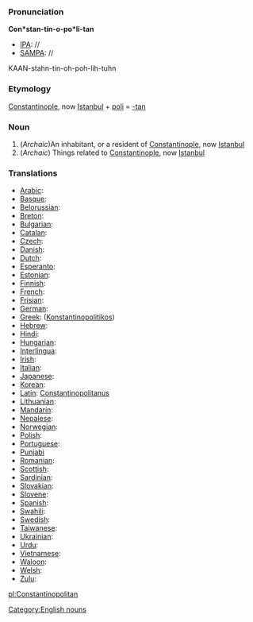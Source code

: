 [[Category:English nouns]]
===Pronunciation===

'''Con*stan-tin-o-po*li-tan'''
*[[IPA]]: //
*[[SAMPA]]: //
KAAN-stahn-tin-oh-poh-lih-tuhn
===Etymology===

[[Constantinople]], now [[Istanbul]] + [[poli]] = [[-tan]]
=== Noun ===

#(''Archaic'')An inhabitant, or a resident of [[Constantinople]], now [[Istanbul]]
#(''Archaic'') Things related to [[Constantinople]], now [[Istanbul]]
===Translations===

*[[Arabic]]:
*[[Basque]]:
*[[Belorussian]]:
*[[Breton]]:
*[[Bulgarian]]:
*[[Catalan]]:
*[[Czech]]:
*[[Danish]]:
*[[Dutch]]:
*[[Esperanto]]:
*[[Estonian]]:
*[[Finnish]]:
*[[French]]:
*[[Frisian]]:
*[[German]]:
*[[Greek]]: ([[Konstantinopolitikos]])
*[[Hebrew]]:
*[[Hindi]]:
*[[Hungarian]]: 
*[[Interlingua]]:
*[[Irish]]:
*[[Italian]]:
*[[Japanese]]:
*[[Korean]]:
*[[Latin]]: [[Constantinopolitanus]]
*[[Lithuanian]]:
*[[Mandarin]]:
*[[Nepalese]]:
*[[Norwegian]]:
*[[Polish]]:
*[[Portuguese]]:
*[[Punjabi]]
*[[Romanian]]:
*[[Scottish]]:
*[[Sardinian]]:
*[[Slovakian]]:
*[[Slovene]]:
*[[Spanish]]:
*[[Swahili]]:
*[[Swedish]]:
*[[Taiwanese]]:
*[[Ukrainian]]:
*[[Urdu]]:
*[[Vietnamese]]:
*[[Waloon]]:
*[[Welsh]]:
*[[Zulu]]:

[[pl:Constantinopolitan]]
